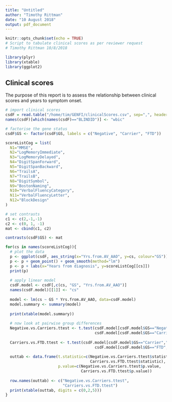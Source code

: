 ```yaml
---
title: "Untitled"
author: "Timothy Rittman"
date: "10 August 2018"
output: pdf_document
---
```


```r
knitr::opts_chunk$set(echo = TRUE)
# Script to tabulate clinical scores as per reviewer request
# Timothy Rittman 10/8/2018

library(plyr)
library(xtable)
library(ggplot2)
```

## Clinical scores
The purpose of this report is to assess the relationship between clinical scores and years to symptom onset.

```r

# import clinical scores
csdF = read.table("/home/tim/GENFI/clinicalScores.csv", sep=",", header = TRUE)
names(csdF)[which(names(csdF)=="BLINDID")] <- "wbic"

# factorise the gene status
csdF$GS <- factor(csdF$GS, labels = c("Negative", "Carrier", "FTD"))
```

```r
scoreListCog = list(
  N1="MMSE",
  N2="LogMemoryImmediate",
  N3="LogMemoryDelayed",
  N4="DigitSpanForward",
  N5="DigitSpanBackward",
  N6="TrailsA",
  N7="TrailsB",
  N8="DigitSymbol",
  N9="BostonNaming",
  N10="VerbalFluencyCategory",
  N11="VerbalFluencyLetter",
  N12="BlockDesign"
)

# set contrasts
c1 <- c(2,-1,-1)
c2 <- c(0, 1, -1)
mat <- cbind(c1, c2)

contrasts(csdF$GS) <- mat

for(cs in names(scoreListCog)){
  # plot the data
  p <- ggplot(csdF, aes_string(x="Yrs.from.AV_AAO", y=cs, colour="GS"))
  p <- p + geom_point() + geom_smooth(method="lm")
  p <- p + labs(x="Years from diagnosis", y=scoreListCog[[cs]])
  print(p)
  
  # apply linear model
  csdF.model <- csdF[,c(cs, "GS", "Yrs.from.AV_AAO")]
  names(csdF.model)[[1]] <- "cs"
  
  model <- lm(cs ~ GS * Yrs.from.AV_AAO, data=csdF.model)
  model.summary <- summary(model)
  
  print(xtable(model.summary))
  
  # now look at pairwise group differences
  Negative.vs.Carriers.ttest <- t.test(csdF.model[csdF.model$GS=="Negative","cs"],
                                       csdF.model[csdF.model$GS=="Carrier","cs"])
  
  Carriers.vs.FTD.ttest <- t.test(csdF.model[csdF.model$GS=="Carrier","cs"],
                                       csdF.model[csdF.model$GS=="FTD","cs"])
  
  outtab <- data.frame(t.statistic=c(Negative.vs.Carriers.ttest$statistic,
                                     Carriers.vs.FTD.ttest$statistic),
                       p.value=c(Negative.vs.Carriers.ttest$p.value,
                                 Carriers.vs.FTD.ttest$p.value))
  
  row.names(outtab) <- c("Negative.vs.Carriers.ttest",
                         "Carriers.vs.FTD.ttest")
  print(xtable(outtab, digits = c(0,2,5)))
}


```
